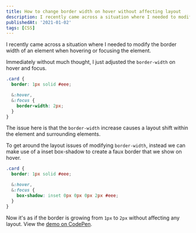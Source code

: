 ```yaml
---
title: How to change border width on hover without affecting layout
description: I recently came across a situation where I needed to modify the border width of an element when hovering or focusing the element.
publishedAt: '2021-01-02'
tags: [CSS]
---
```


I recently came across a situation where I needed to modify the border width of an element when hovering or focusing the element.

Immediately without much thought, I just adjusted the `border-width` on hover and focus.

```scss
.card {
  border: 1px solid #eee;

  &:hover,
  &:focus {
    border-width: 2px;
  }
}
```

The issue here is that the `border-width` increase causes a layout shift within the element and surrounding elements.

To get around the layout issues of modifying `border-width`, instead we can make use of a inset box-shadow to create a faux border that we show on hover.

```scss
.card {
  border: 1px solid #eee;

  &:hover,
  &:focus {
    box-shadow: inset 0px 0px 0px 2px #eee;
  }
}
```

Now it's as if the border is growing from `1px` to `2px` without affecting any layout. View the [demo on CodePen](https://codepen.io/alexcarpenter/pen/XWKKONX).
